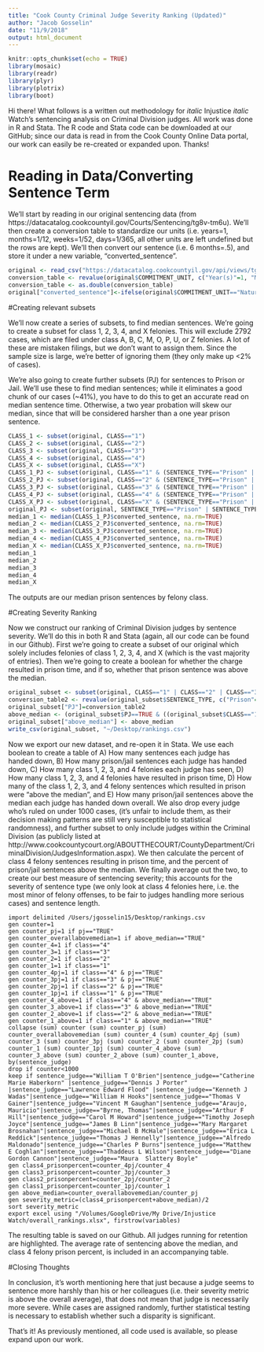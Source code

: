 ```yaml
---
title: "Cook County Criminal Judge Severity Ranking (Updated)"
author: "Jacob Gosselin"
date: "11/9/2018"
output: html_document
---
```


```r
knitr::opts_chunk$set(echo = TRUE)
library(mosaic)
library(readr)
library(plyr)
library(plotrix)
library(boot)
```
Hi there! What follows is a written out methodology for *italic* Injustice *italic* Watch's sentencing analysis on Criminal Division judges. All work was done in R and Stata. The R code and Stata code can be downloaded at our GitHub; since our data is read in from the Cook County Online Data portal, our work can easily be re-created or expanded upon. Thanks!

# Reading in Data/Converting Sentence Term

We'll start by reading in our original sentencing data (from https://datacatalog.cookcountyil.gov/Courts/Sentencing/tg8v-tm6u). We'll then create a conversion table to standardize our units (i.e. years=1, months=1/12, weeks=1/52, days=1/365, all other units are left undefined but the rows are kept). We'll then convert our sentence (i.e. 6 months=.5), and store it under a new variable, "converted_sentence".
```r
original <- read_csv("https://datacatalog.cookcountyil.gov/api/views/tg8v-tm6u/rows.csv?accessType=DOWNLOAD")
conversion_table <- revalue(original$COMMITMENT_UNIT, c("Year(s)"=1, "Months"=1/12, "Weeks"=1/52, "Days"=1/365, "Pounds"=NA, "Dollars"=NA, "Term"=NA))
conversion_table <- as.double(conversion_table)
original["converted_sentence"]<-ifelse(original$COMMITMENT_UNIT=="Natural Life", 100,conversion_table*as.double(original$COMMITMENT_TERM))
```

#Creating relevant subsets

We'll now create a series of subsets, to find median sentences. We're going to create a subset for class 1, 2, 3, 4, and X felonies. This will exclude 2792 cases, which are filed under class A, B, C, M, O, P, U, or Z felonies. A lot of these are mistaken filings, but we don't want to assign them. Since the sample size is large, we're better of ignoring them (they only make up <2% of cases). 

We're also going to create further subsets (PJ) for sentences to Prison or Jail. We'll use these to find median sentences; while it eliminates a good chunk of our cases (~41%), you have to do this to get an accurate read on median sentence time. Otherwise, a two year probation will skew our median, since that will be considered harsher than a one year prison sentence. 

```r
CLASS_1 <- subset(original, CLASS=="1")
CLASS_2 <- subset(original, CLASS=="2")
CLASS_3 <- subset(original, CLASS=="3")
CLASS_4 <- subset(original, CLASS=="4")
CLASS_X <- subset(original, CLASS=="X") 
CLASS_1_PJ <- subset(original, CLASS=="1" & (SENTENCE_TYPE=="Prison" | SENTENCE_TYPE=="Jail"))
CLASS_2_PJ <- subset(original, CLASS=="2" & (SENTENCE_TYPE=="Prison" | SENTENCE_TYPE=="Jail"))
CLASS_3_PJ <- subset(original, CLASS=="3" & (SENTENCE_TYPE=="Prison" | SENTENCE_TYPE=="Jail"))
CLASS_4_PJ <- subset(original, CLASS=="4" & (SENTENCE_TYPE=="Prison" | SENTENCE_TYPE=="Jail"))
CLASS_X_PJ <- subset(original, CLASS=="X" & (SENTENCE_TYPE=="Prison" | SENTENCE_TYPE=="Jail"))
original_PJ <- subset(original, SENTENCE_TYPE=="Prison" | SENTENCE_TYPE=="Jail")
median_1 <- median(CLASS_1_PJ$converted_sentence, na.rm=TRUE)
median_2 <- median(CLASS_2_PJ$converted_sentence, na.rm=TRUE)
median_3 <- median(CLASS_3_PJ$converted_sentence, na.rm=TRUE)
median_4 <- median(CLASS_4_PJ$converted_sentence, na.rm=TRUE)
median_X <- median(CLASS_X_PJ$converted_sentence, na.rm=TRUE)
median_1 
median_2 
median_3 
median_4 
median_X
```
The outputs are our median prison sentences by felony class.

#Creating Severity Ranking 

Now we construct our ranking of Criminal Division judges by sentence severity. We'll do this in both R and Stata (again, all our code can be found in our Github). First we're going to create a subset of our original which solely includes felonies of class 1, 2, 3, 4, and X (which is the vast majority of entries). Then we're going to create a boolean for whether the charge resulted in prison time, and if so, whether that prison sentence was above the median.
```r
original_subset <- subset(original, CLASS=="1" | CLASS=="2" | CLASS=="3" | CLASS=="4" | CLASS=="X")
conversion_table2 <- revalue(original_subset$SENTENCE_TYPE, c("Prison"=TRUE, "Jail"=TRUE))
original_subset["PJ"]=conversion_table2
above_median <- (original_subset$PJ==TRUE & ((original_subset$CLASS=="1" & original_subset$converted_sentence>median_1) | (original_subset$CLASS=="2" & original_subset$converted_sentence>median_2) | (original_subset$CLASS=="3" & original_subset$converted_sentence>median_3) | (original_subset$CLASS=="4" & original_subset$converted_sentence>median_4) | (original_subset$CLASS=="X" & original_subset$converted_sentence>median_X)))
original_subset["above_median"] <- above_median
write_csv(original_subset, "~/Desktop/rankings.csv")
```
Now we export our new dataset, and re-open it in Stata.  We use each boolean to create a table of A) How many sentences each judge has handed down, B) How many prison/jail sentences each judge has handed down, C) How many class 1, 2, 3, and 4 felonies each judge has seen, D) How many class 1, 2, 3, and 4 felonies have resulted in prison time, D) How many of the class 1, 2, 3, and 4 felony sentences which resulted in prison were "above the median", and E) How many prison/jail sentences above the median each judge has handed down overall. We also drop every judge who's ruled on under 1000 cases, (it's unfair to include them, as their decision making patterns are still very susceptible to statistical randomness), and further subset to only include judges within the Criminal Division (as publicly listed at http://www.cookcountycourt.org/ABOUTTHECOURT/CountyDepartment/CriminalDivision/JudgesInformation.aspx). We then calculate the percent of class 4 felony sentences resulting in prison time, and the percent of prison/jail sentences above the median. We finally average out the two, to create our best measure of sentencing severity; this accounts for the severity of sentence type (we only look at class 4 felonies here, i.e. the most minor of felony offenses, to be fair to judges handling more serious cases) and sentence length. 

```
import delimited /Users/jgosselin15/Desktop/rankings.csv
gen counter=1
gen counter_pj=1 if pj=="TRUE"
gen counter_overallabovemedian=1 if above_median=="TRUE"
gen counter_4=1 if class=="4"
gen counter_3=1 if class=="3"
gen counter_2=1 if class=="2"
gen counter_1=1 if class=="1"
gen counter_4pj=1 if class=="4" & pj=="TRUE"
gen counter_3pj=1 if class=="3" & pj=="TRUE"
gen counter_2pj=1 if class=="2" & pj=="TRUE"
gen counter_1pj=1 if class=="1" & pj=="TRUE"
gen counter_4_above=1 if class=="4" & above_median=="TRUE"
gen counter_3_above=1 if class=="3" & above_median=="TRUE"
gen counter_2_above=1 if class=="2" & above_median=="TRUE"
gen counter_1_above=1 if class=="1" & above_median=="TRUE"
collapse (sum) counter (sum) counter_pj (sum) counter_overallabovemedian (sum) counter_4 (sum) counter_4pj (sum) counter_3 (sum) counter_3pj (sum) counter_2 (sum) counter_2pj (sum) counter_1 (sum) counter_1pj (sum) counter_4_above (sum) counter_3_above (sum) counter_2_above (sum) counter_1_above, by(sentence_judge)
drop if counter<1000
keep if sentence_judge=="William T O'Brien"|sentence_judge=="Catherine Marie Haberkorn" |sentence_judge=="Dennis J Porter" |sentence_judge=="Lawrence Edward Flood" |sentence_judge=="Kenneth J Wadas"|sentence_judge=="William H Hooks"|sentence_judge=="Thomas V Gainer"|sentence_judge=="Vincent M Gaughan"|sentence_judge=="Araujo, Mauricio"|sentence_judge=="Byrne, Thomas"|sentence_judge=="Arthur F Hill"|sentence_judge=="Carol M Howard"|sentence_judge=="Timothy Joseph Joyce"|sentence_judge=="James B Linn"|sentence_judge=="Mary Margaret Brosnahan"|sentence_judge=="Michael B McHale"|sentence_judge=="Erica L Reddick"|sentence_judge=="Thomas J Hennelly"|sentence_judge=="Alfredo  Maldonado"|sentence_judge=="Charles P Burns"|sentence_judge=="Matthew E Coghlan"|sentence_judge=="Thaddeus L Wilson"|sentence_judge=="Diane Gordon Cannon"|sentence_judge=="Maura  Slattery Boyle"
gen class4_prisonpercent=counter_4pj/counter_4
gen class3_prisonpercent=counter_3pj/counter_3
gen class2_prisonpercent=counter_2pj/counter_2
gen class1_prisonpercent=counter_1pj/counter_1
gen above_median=counter_overallabovemedian/counter_pj
gen severity_metric=(class4_prisonpercent+above_median)/2
sort severity_metric
export excel using "/Volumes/GoogleDrive/My Drive/Injustice Watch/overall_rankings.xlsx", firstrow(variables)
```
The resulting table is saved on our Github. All judges running for retention are highlighted. The average rate of sentencing above the median, and class 4 felony prison percent, is included in an accompanying table. 

#Closing Thoughts 

In conclusion, it's worth mentioning here that just because a judge seems to sentence more harshly than his or her colleagues (i.e. their severity metric is above the overall average), that does not mean that judge is necessarily more severe. While cases are assigned randomly, further statistical testing is necessary to establish whether such a disparity is significant. 

That's it! As previously mentioned, all code used is available, so please expand upon our work.
